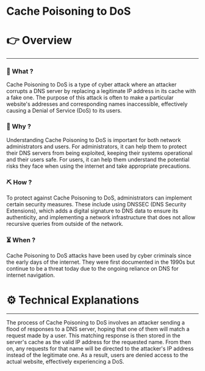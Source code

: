 # Cache Poisoning to DoS


# 👉 Overview

---

### 👀 What ?

Cache Poisoning to DoS is a type of cyber attack where an attacker corrupts a DNS server by replacing a legitimate IP address in its cache with a fake one. The purpose of this attack is often to make a particular website's addresses and corresponding names inaccessible, effectively causing a Denial of Service (DoS) to its users.


### 🧐 Why ?

Understanding Cache Poisoning to DoS is important for both network administrators and users. For administrators, it can help them to protect their DNS servers from being exploited, keeping their systems operational and their users safe. For users, it can help them understand the potential risks they face when using the internet and take appropriate precautions.


### ⛏️ How ?

To protect against Cache Poisoning to DoS, administrators can implement certain security measures. These include using DNSSEC (DNS Security Extensions), which adds a digital signature to DNS data to ensure its authenticity, and implementing a network infrastructure that does not allow recursive queries from outside of the network.


### ⏳ When ?

Cache Poisoning to DoS attacks have been used by cyber criminals since the early days of the internet. They were first documented in the 1990s but continue to be a threat today due to the ongoing reliance on DNS for internet navigation.


# ⚙️ Technical Explanations

---

The process of Cache Poisoning to DoS involves an attacker sending a flood of responses to a DNS server, hoping that one of them will match a request made by a user. This matching response is then stored in the server's cache as the valid IP address for the requested name. From then on, any requests for that name will be directed to the attacker's IP address instead of the legitimate one. As a result, users are denied access to the actual website, effectively experiencing a DoS.
